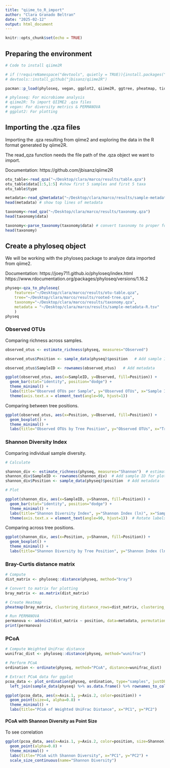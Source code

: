 ```yaml
---
title: "qiime_to_R_import"
author: "Clara Granado Beltran"
date: "2025-02-12"
output: html_document
---
```


```r
knitr::opts_chunk$set(echo = TRUE)
```

## Preparing the environment

```r
# Code to install qiime2R

# if (!requireNamespace("devtools", quietly = TRUE)){install.packages("devtools")}
# devtools::install_github("jbisanz/qiime2R")

pacman::p_load(phyloseq, vegan, ggplot2, qiime2R, ggtree, pheatmap, tidyr, tidyverse, ggpubr)

# phyloseq: For microbiome analysis
# qiime2R: To import QIIME2 .qza files
# vegan: For diversity metrics & PERMANOVA
# ggplot2: For plotting
```

## Importing the .qza files

Importing the .qza resulting from qiime2 and exploring the data in the R format generated by qiime2R.

The read_qza function needs the file path of the .qza object we want to import.

Documentation: https://github.com/jbisanz/qiime2R

```r

otu_table<-read_qza("~/Desktop/clara/marco/results/table.qza")
otu_table$data[1:5,1:5] #show first 5 samples and first 5 taxa
otu_table$type

metadata<-read_q2metadata("~/Desktop/clara/marco/results/sample-metadata-R.tsv")
head(metadata) # show top lines of metadata

taxonomy<-read_qza("~/Desktop/clara/marco/results/taxonomy.qza")
head(taxonomy$data)

taxonomy<-parse_taxonomy(taxonomy$data) # convert taxonomy to proper format for phyloseq
head(taxonomy)

```

## Create a phyloseq object

We will be working with the phyloseq package to analyze data imported from qiime2.

Documentation: https://joey711.github.io/phyloseq/index.html
https://www.rdocumentation.org/packages/phyloseq/versions/1.16.2

```r

physeq<-qza_to_phyloseq(
    features="~/Desktop/clara/marco/results/otu-table.qza",
    tree="~/Desktop/clara/marco/results/rooted-tree.qza",
    taxonomy="~/Desktop/clara/marco/results/taxonomy.qza",
    metadata = "~/Desktop/clara/marco/results/sample-metadata-R.tsv"
    )
physeq
```

### Observed OTUs

Comparing richness across samples.

```r
observed_otus <- estimate_richness(physeq, measures="Observed")

observed_otus$Position <- sample_data(physeq)$position   # Add sample ID for plotting

observed_otus$SampleID <- rownames(observed_otus)   # Add metadata

ggplot(observed_otus, aes(x=SampleID, y=Observed, fill=Position)) +
  geom_bar(stat="identity", position="dodge") +
  theme_minimal() +
  labs(title="Observed OTUs per Sample", y="Observed OTUs", x="Sample ID") +
  theme(axis.text.x = element_text(angle=90, hjust=1))


```


Comparing between tree positions.

```r
ggplot(observed_otus, aes(x=Position, y=Observed, fill=Position)) +
  geom_boxplot() +
  theme_minimal() +
  labs(title="Observed OTUs by Tree Position", y="Observed OTUs", x="Tree Position")

```


### Shannon Diversity Index

Comparing individual sample diversity.

```r

# Calculate 

shannon_div <- estimate_richness(physeq, measures="Shannon")  # estimate_richness() automatically uses the natural logarithm (ln) for Shannon diversity
shannon_div$SampleID <- rownames(shannon_div)  # Add sample ID for plotting
shannon_div$Position <- sample_data(physeq)$position  # Add metadata

# Plot

ggplot(shannon_div, aes(x=SampleID, y=Shannon, fill=Position)) +
  geom_bar(stat="identity", position="dodge") +
  theme_minimal() +
  labs(title="Shannon Diversity Index", y="Shannon Index (ln)", x="Sample ID") +
  theme(axis.text.x = element_text(angle=90, hjust=1))  # Rotate labels


```

Comparing across tree positions.

```r
ggplot(shannon_div, aes(x=Position, y=Shannon, fill=Position)) +
  geom_boxplot() +
  theme_minimal() +
  labs(title="Shannon Diversity by Tree Position", y="Shannon Index (ln)", x="Tree Position")

```


### Bray-Curtis distance matrix

```r
# Compute 
dist_matrix <- phyloseq::distance(physeq, method="bray")

# Convert to matrix for plotting
bray_matrix <- as.matrix(dist_matrix)

# Create Heatmap
pheatmap(bray_matrix, clustering_distance_rows=dist_matrix, clustering_distance_cols=dist_matrix) # Shows similarity between samples using clustering

# Run PERMANOVA
permanova <- adonis2(dist_matrix ~ position, data=metadata, permutations=999)
print(permanova)

```

### PCoA

```r
# Compute Weighted UniFrac distance
wunifrac_dist <- phyloseq::distance(physeq, method="wunifrac")

# Perform PCoA
ordination <- ordinate(physeq, method="PCoA", distance=wunifrac_dist)

# Extract PCoA data for ggplot
pcoa_data <- plot_ordination(physeq, ordination, type="samples", justDF=TRUE) %>%
  left_join(sample_data(physeq) %>% as.data.frame() %>% rownames_to_column("SampleID"), by="SampleID")

ggplot(pcoa_data, aes(x=Axis.1, y=Axis.2, color=position)) +
  geom_point(size=4, alpha=0.8) +
  theme_minimal() +
  labs(title="PCoA of Weighted UniFrac Distance", x="PC1", y="PC2")

```

#### PCoA with Shannon Diversity as Point Size

To see correlation

```r
ggplot(pcoa_data, aes(x=Axis.1, y=Axis.2, color=position, size=Shannon)) +
  geom_point(alpha=0.8) +
  theme_minimal() +
  labs(title="PCoA with Shannon Diversity", x="PC1", y="PC2") +
  scale_size_continuous(name="Shannon Diversity")

```


